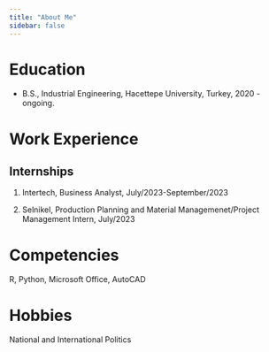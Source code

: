 ```yaml
---
title: "About Me"
sidebar: false 
---
```


# Education

-   B.S., Industrial Engineering, Hacettepe University, Turkey, 2020 - ongoing.

# Work Experience

## Internships

1.  Intertech, Business Analyst, July/2023-September/2023

2.  Selnikel, Production Planning and Material Managemenet/Project Management Intern, July/2023

# Competencies

R, Python, Microsoft Office, AutoCAD

# Hobbies

National and International Politics
